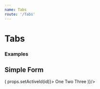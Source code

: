 ```yaml
---
name: Tabs
route: '/Tabs'
---
```


# Tabs

### Examples


## Simple Form
<Playground>
  <Container
    state={{ activeId: "two" }}
    render={props => (
      <TabBar activeId={props.activeId} onTabClick={(id)=> props.setActiveId(id)}>
        <Tab tabId="one">One</Tab>
        <Tab tabId="two">Two</Tab>
        <Tab tabId="three">Three</Tab>
      </TabBar>
    )}/>
</Playground>
